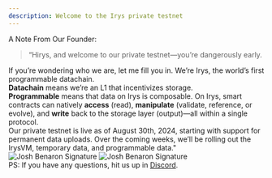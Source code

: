 ```yaml
---
description: Welcome to the Irys private testnet
---
```


A Note From Our Founder:

<blockquote className="text-4xl font-bold italic leading-tight mb-6 mt-5">
  “Hirys, and welcome to our private testnet—you’re dangerously early.
</blockquote>

<div className="text-base leading-relaxed">
  If you’re wondering who we are, let me fill you in. We’re Irys, the world’s first programmable datachain.
</div>

<div className="text-base leading-relaxed mt-4">
  <strong>Datachain</strong> means we’re an L1 that incentivizes storage.
</div>

<div className="text-base leading-relaxed mt-4">
  <strong>Programmable</strong> means that data on Irys is composable. On Irys, smart contracts can natively <strong>access</strong> (read), <strong>manipulate</strong> (validate, reference, or evolve), and <strong>write</strong> back to the storage layer (output)—all within a single protocol.
</div>

<div className="text-base leading-relaxed mt-4">
  Our private testnet is live as of August 30th, 2024, starting with support for permanent data uploads. Over the coming weeks, we’ll be rolling out the IrysVM, temporary data, and programmable data."
</div>

<div className="flex text-base leading-relaxed mt-10 mb-6 w-full justify-center">
  <div>
    <img 
      src="/build/img/josh-sig-black.png" 
      alt="Josh Benaron Signature" 
      className="block dark:hidden" 
    />
    <img 
      src="/build/img/josh-sig-white.png" 
      alt="Josh Benaron Signature" 
      className="hidden dark:block" 
    />
  </div>
</div>

<div className="text-base leading-relaxed">
  PS: If you have any questions, hit us up in <a href="https://discord.gg/irys" className="underline">Discord</a>.
</div>